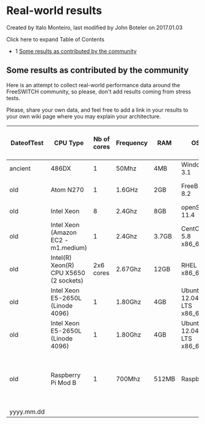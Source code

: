 
# Real-world results 

 Created by  Italo Monteiro, last modified by  John Boteler on 2017.01.03

Click here to expand Table of Contents

* 1 [Some results as contributed by the community](#some-results-as-contributed-by-the-community)

## Some results as contributed by the community

Here is an attempt to collect real-world performance data around the FreeSWITCH community, so please, don't add results coming from stress tests.

Please, share your own data, and feel free to add a link in your results to your own wiki page where you may explain your architecture.

| DateofTest | CPU Type                               | Nb of cores | Frequency | RAM   | OS                       | FreeSWITCH version                      | Nb of SIP Profiles used | Core DB location (SATA/SCSI/SSD/RAM) | Transcoding? | Modules used by the calls                 | 1 leg or 2 leg calls! | Max Concurrent Calls       | Max CPS | Modus Operandi and Comments                           | Your name/email |
| ---------- | -------------------------------------- | ----------- | --------- | ----- | ------------------------ | --------------------------------------- | ----------------------- | ------------------------------------ | ------------ | ----------------------------------------- | --------------------- | -------------------------- | ------- | ----------------------------------------------------- | --------------- |
| ancient    | 486DX                                  | 1           | 50Mhz     | 4MB   | Windows 3.1              | Git of 2010/08/11 12:51:04 GMT-4        | 1                       | IDE                                  | No           | dialplanXML, lua IVR, ring\_ready         | 2                     | 1                          | 1       | Test                                                  | DavidP15        |
| old        | Atom N270                              | 1           | 1.6GHz    | 2GB   | FreeBSD 8.2              | Git of 2011/03/01                       | 3                       | SATA (SSD)                           | Yes          | dialplanXML, ring\_ready                  | 2                     | 10 (near 0 load)           | 1       | Production and load testing                           | wvds-nl         |
| old        | Intel Xeon                             | 8           | 2.4Ghz    | 8GB   | openSuse 11.4            | git-8c98328 2011-04-06 15-36-35 +0200   | 1                       | SATA                                 | No           | 1                                         | 2                     | 140 at 7% CPU              | 20      | Production                                            | Eric Z. Beard   |
| old        | Intel Xeon (Amazon EC2 - m1.medium)    | 1           | 2.4Ghz    | 3.7GB | CentOS 5.8 x86\_64       | 1.3.0+git\~20120914T220755Z\~3b660a06e5 | 2                       | tmpfs                                | No           | dialplanXML, lua &lt;-> MySQL                | 1                     | \~250 at 15% CPU           | 15-20   | Production                                            | Dmitry Saratsky |
| old        | Intel(R) Xeon(R) CPU X5650 (2 sockets) | 2x6 cores   | 2.67Ghz   | 12GB  | RHEL 5.7 x86\_64         | pre-1.2.0                               | 1                       | SCSI                                 | No (G.711)   | **conference**,dialplanXML, lua &lt;-> MySQL | 1                     | 247 at 4% CPU              | 10      | Production                                            | Mariusz Cz.     |
| old        | Intel Xeon E5-2650L (Linode 4096)      | 1           | 1.80Ghz   | 4GB   | Ubuntu 12.04 LTS x86\_64 | 1.5.2b git                              | 4                       | RAM                                  | No           | dialplanXML, mod\_cdr\_csv, mod\_curl     | 2                     | \~180 calls at 2-12% CPU   | 4       | Production - **Bypass Media** G729                    | David Morris    |
| old        | Intel Xeon E5-2650L (Linode 4096)      | 1           | 1.80Ghz   | 4GB   | Ubuntu 12.04 LTS x86\_64 | 1.5.2b git                              | 4                       | RAM                                  | No           | dialplanXML, mod\_cdr\_csv, mod\_curl     | 2                     | \~180 calls at 80-128% CPU | 4       | Production - **Proxy Media** G729                     | David Morris    |
| old        | Raspberry Pi Mod B                     | 1           | 700Mhz    | 512MB | Raspbian                 | 1.5.2b git                              | 5                       | SDcard                               | No           | dialplanXML                               | 2                     | 1 call at 5-8% CPU         | 4       | Production - Router from internal NAT to VPN - G.711A | Peter Steinbach |
| yyyy.mm.dd |                                        |             |           |       |                          |                                         |                         |                                      |              |                                           |                       |                            |         |                                                       |                 |


